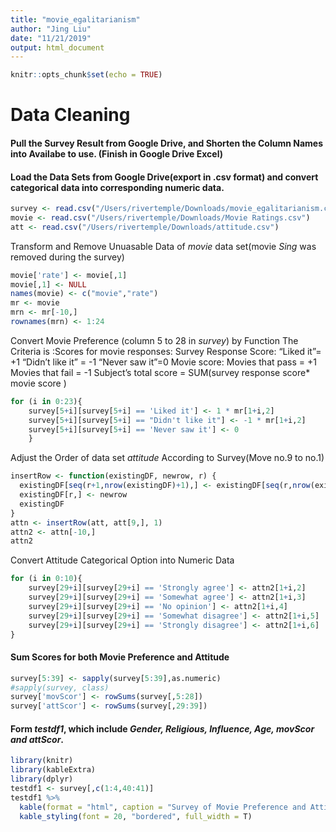 ```yaml
---
title: "movie_egalitarianism"
author: "Jing Liu"
date: "11/21/2019"
output: html_document
---
```


```r
knitr::opts_chunk$set(echo = TRUE)
```

# Data Cleaning
#### Pull the Survey Result from Google Drive, and Shorten the Column Names into Availabe to use. (Finish in Google Drive Excel)
#### Load the Data Sets from Google Drive(export in .csv format) and convert categorical data into corresponding numeric data.
```r
survey <- read.csv("/Users/rivertemple/Downloads/movie_egalitarianism.csv", stringsAsFactors = FALSE)
movie <- read.csv("/Users/rivertemple/Downloads/Movie Ratings.csv")
att <- read.csv("/Users/rivertemple/Downloads/attitude.csv")
```
Transform and Remove Unuasable Data of *movie* data set(movie *Sing* was removed during the survey)
```r
movie['rate'] <- movie[,1]
movie[,1] <- NULL
names(movie) <- c("movie","rate")
mr <- movie
mrn <- mr[-10,] 
rownames(mrn) <- 1:24
```

Convert Movie Preference (column 5 to 28 in *survey*) by Function
The Criteria is :Scores for movie responses:
Survey Response Score:
“Liked it”= +1
“Didn’t like it” = -1
“Never saw it”=0
Movie score:
Movies that pass = +1
Movies that fail = -1
Subject’s total score = SUM(survey response score* movie score )
```r
for (i in 0:23){
    survey[5+i][survey[5+i] == 'Liked it'] <- 1 * mr[1+i,2]
    survey[5+i][survey[5+i] == "Didn't like it"] <- -1 * mr[1+i,2]
    survey[5+i][survey[5+i] == 'Never saw it'] <- 0
    }
```

Adjust the Order of data set *attitude* According to Survey(Move no.9 to no.1)
```r
insertRow <- function(existingDF, newrow, r) {
  existingDF[seq(r+1,nrow(existingDF)+1),] <- existingDF[seq(r,nrow(existingDF)),]
  existingDF[r,] <- newrow
  existingDF
}
attn <- insertRow(att, att[9,], 1)
attn2 <- attn[-10,] 
attn2
```

Convert Attitude Categorical Option into Numeric Data
```r
for (i in 0:10){
    survey[29+i][survey[29+i] == 'Strongly agree'] <- attn2[1+i,2]
    survey[29+i][survey[29+i] == 'Somewhat agree'] <- attn2[1+i,3]
    survey[29+i][survey[29+i] == 'No opinion'] <- attn2[1+i,4]
    survey[29+i][survey[29+i] == 'Somewhat disagree'] <- attn2[1+i,5]
    survey[29+i][survey[29+i] == 'Strongly disagree'] <- attn2[1+i,6]
}
```

#### Sum Scores for both Movie Preference and Attitude
```r
survey[5:39] <- sapply(survey[5:39],as.numeric)
#sapply(survey, class)
survey['movScor'] <- rowSums(survey[,5:28])
survey['attScor'] <- rowSums(survey[,29:39])
```

#### Form *testdf1*, which include *Gender, Religious, Influence, Age, movScor and attScor*.
```r
library(knitr)
library(kableExtra)
library(dplyr)
testdf1 <- survey[,c(1:4,40:41)]
testdf1 %>%
  kable(format = "html", caption = "Survey of Movie Preference and Attitude of Egalitarianism") %>%
  kable_styling(font = 20, "bordered", full_width = T)
```

